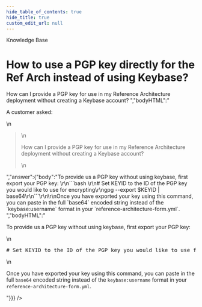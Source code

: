 ```yaml
---
hide_table_of_contents: true
hide_title: true
custom_edit_url: null
---
```



<head>
  <link rel="canonical" href="https://github.com/tnn-tnn-tnn-tnn-tnn-gruntwork-io/knowledge-base/discussions/221" />
</head>

<CenterLayout>
<span className="searchCategory">Knowledge Base</span>
<h1>How to use a PGP key directly for the Ref Arch instead of using Keybase?</h1>
<GitHub discussion={{"id":"D_kwDOF8slf84AO3fC","number":221,"author":{"login":"zackproser"},"title":"How to use a PGP key directly for the Ref Arch instead of using Keybase?","body":"A customer asked: \r\n> How can I provide a PGP key for use in my Reference Architecture deployment without creating a Keybase account? ","bodyHTML":"<p dir=\"auto\">A customer asked:</p>\n<blockquote>\n<p dir=\"auto\">How can I provide a PGP key for use in my Reference Architecture deployment without creating a Keybase account?</p>\n</blockquote>","answer":{"body":"To provide us a PGP key without using keybase, first export your PGP key: \r\n```bash \r\n# Set KEYID to the ID of the PGP key you would like to use for encrypting\r\ngpg --export $KEYID | base64\r\n```\r\n\r\nOnce you have exported your key using this command, you can paste in the full `base64` encoded string instead of the `keybase:username` format in your `reference-architecture-form.yml`. ","bodyHTML":"<p dir=\"auto\">To provide us a PGP key without using keybase, first export your PGP key:</p>\n<div class=\"highlight highlight-source-shell notranslate position-relative overflow-auto\" dir=\"auto\" data-snippet-clipboard-copy-content=\"# Set KEYID to the ID of the PGP key you would like to use for encrypting\ngpg --export $KEYID | base64\"><pre class=\"notranslate\"><span class=\"pl-c\"><span class=\"pl-c\">#</span> Set KEYID to the ID of the PGP key you would like to use for encrypting</span>\ngpg --export <span class=\"pl-smi\">$KEYID</span> <span class=\"pl-k\">|</span> base64</pre></div>\n<p dir=\"auto\">Once you have exported your key using this command, you can paste in the full <code class=\"notranslate\">base64</code> encoded string instead of the <code class=\"notranslate\">keybase:username</code> format in your <code class=\"notranslate\">reference-architecture-form.yml</code>.</p>"}}} />

</CenterLayout>
  

<!-- ##DOCS-SOURCER-START
{
  "sourcePlugin": "github-discussions",
  "hash": "75f363d5bc42061a8c9d2e5215b7fa80"
}
##DOCS-SOURCER-END -->
